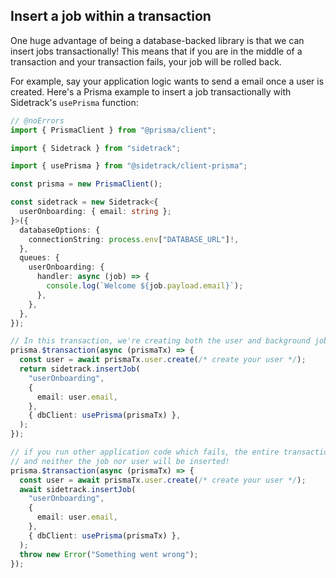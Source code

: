 ## Insert a job within a transaction

One huge advantage of being a database-backed library is that we can insert jobs transactionally!
This means that if you are in the middle of a transaction and your transaction fails, your job will be rolled back.

For example, say your application logic wants to send a email once a user is created. Here's a Prisma example to insert a job transactionally with Sidetrack's `usePrisma` function:

```ts twoslash
// @noErrors
import { PrismaClient } from "@prisma/client";

import { Sidetrack } from "sidetrack";

import { usePrisma } from "@sidetrack/client-prisma";

const prisma = new PrismaClient();

const sidetrack = new Sidetrack<{
  userOnboarding: { email: string };
}>({
  databaseOptions: {
    connectionString: process.env["DATABASE_URL"]!,
  },
  queues: {
    userOnboarding: {
      handler: async (job) => {
        console.log(`Welcome ${job.payload.email}`);
      },
    },
  },
});

// In this transaction, we're creating both the user and background job
prisma.$transaction(async (prismaTx) => {
  const user = await prismaTx.user.create(/* create your user */);
  return sidetrack.insertJob(
    "userOnboarding",
    {
      email: user.email,
    },
    { dbClient: usePrisma(prismaTx) },
  );
});

// if you run other application code which fails, the entire transaction will rollback
// and neither the job nor user will be inserted!
prisma.$transaction(async (prismaTx) => {
  const user = await prismaTx.user.create(/* create your user */);
  await sidetrack.insertJob(
    "userOnboarding",
    {
      email: user.email,
    },
    { dbClient: usePrisma(prismaTx) },
  );
  throw new Error("Something went wrong");
});
```
